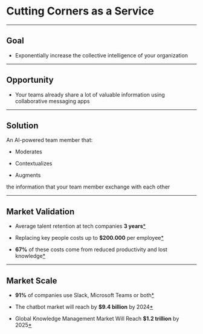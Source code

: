 
<Cover>

# Cutting Corners as a Service

</Cover>

---

<Bullets>

## Goal

+ Exponentially increase the collective intelligence of your organization

</Bullets>

---

<Bullets>

## Opportunity

+ Your teams already share a lot of valuable information using collaborative
messaging apps

</Bullets>

---

<Bullets>

## Solution

An AI-powered team member that:

+ Moderates

+ Contextualizes

+ Augments

the information that your team member exchange with each other

</Bullets>

---

<Bullets>

## Market Validation

+ Average talent retention at tech companies **3 years**[*](https://business.linkedin.com/talent-solutions/blog/trends-and-research/2018/the-3-industries-with-the-highest-turnover-rates)

+ Replacing key people costs up to **$200.000** per employee[*](https://www.businessknowhow.com/manage/loveem/numbers.htm)

+ **67%** of these costs come from reduced productivity and lost knowledge[*](https://www.shrm.org/hr-today/news/all-things-work/pages/to-have-and-to-hold.aspx)

</Bullets>

---

<Bullets>

## Market Scale

+ **91%** of companies use Slack, Microsoft Teams or
both[*](https://www.computerworld.com/article/3403675/slack-or-teams-many-businesses-opt-for-both.html#:~:text=Mio%20polled%20200%20IT%20decision,hundreds%20of%20thousands%20of%20employees.&text=The%20company%20found%20that%2091,66%25%20of%20the%20organizations%20surveyed)

+ The chatbot market will reach by **$9.4
billion** by 2024[*](https://www.businessinsider.com/chatbot-market-stats-trends?r=DE&IR=T)

+ Global Knowledge Management Market Will Reach **$1.2 trillion** by 2025[*](https://www.globenewswire.com/news-release/2018/05/11/1501037/0/en/Global-Knowledge-Management-Market-Will-Reach-USD-1-232-000-million-by-2025-Zion-Market-Research.html)

</Bullets>
